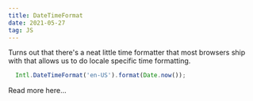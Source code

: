 ```yaml
---
title: DateTimeFormat
date: 2021-05-27
tag: JS
---
```



Turns out that there's a neat little time formatter that most browsers ship with
that allows us to do locale specific time formatting. 

```js
  Intl.DateTimeFormat('en-US').format(Date.now());
```

<TextLink href="https://developer.mozilla.org/en-US/docs/Web/JavaScript/Reference/Global_Objects/Intl/DateTimeFormat">
  Read more here...
</TextLink>
